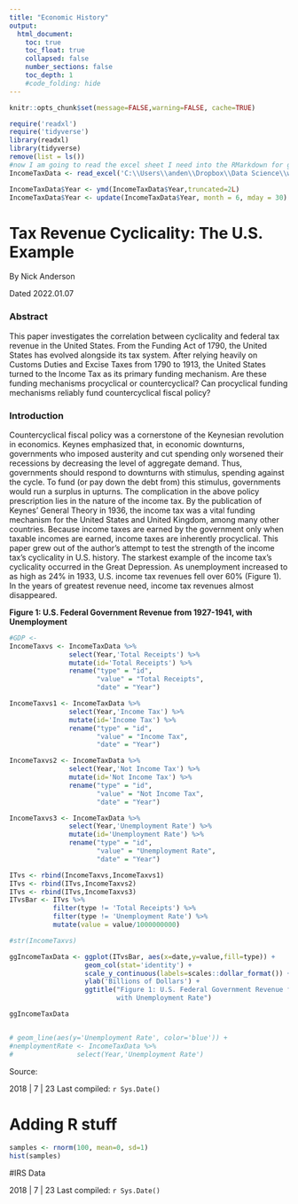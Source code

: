 ```yaml
---
title: "Economic History"
output:
  html_document:
    toc: true
    toc_float: true
    collapsed: false
    number_sections: false
    toc_depth: 1
    #code_folding: hide
---
```


```r
knitr::opts_chunk$set(message=FALSE,warning=FALSE, cache=TRUE)
```

```r
require('readxl')
require('tidyverse')
library(readxl)
library(tidyverse)
remove(list = ls())
#now I am going to read the excel sheet I need into the RMarkdown for graphing
IncomeTaxData <- read_excel('C:\\Users\\anden\\Dropbox\\Data Science\\web Tax Revenue Cyclicality\\IncomeTaxData_NA.xlsx', sheet="RExport")

IncomeTaxData$Year <- ymd(IncomeTaxData$Year,truncated=2L)
IncomeTaxData$Year <- update(IncomeTaxData$Year, month = 6, mday = 30)


```


# Tax Revenue Cyclicality: The U.S. Example

By Nick Anderson

Dated 2022.01.07

### Abstract

This paper investigates the correlation between cyclicality and federal tax revenue in the United States. From the Funding Act of 1790, the United States has evolved alongside its tax system. After relying heavily on Customs Duties and Excise Taxes from 1790 to 1913, the United States turned to the Income Tax as its primary funding mechanism. Are these funding mechanisms procyclical or countercyclical? Can procyclical funding mechanisms reliably fund countercyclical fiscal policy? 

### Introduction

  Countercyclical fiscal policy was a cornerstone of the Keynesian revolution in economics. Keynes emphasized that, in economic downturns, governments who imposed austerity and cut spending only worsened their recessions by decreasing the level of aggregate demand. Thus, governments should respond to downturns with stimulus, spending against the cycle. To fund (or pay down the debt from) this stimulus, governments would run a surplus in upturns.
  The complication in the above policy prescription lies in the nature of the income tax. By the publication of Keynes’ General Theory in 1936, the income tax was a vital funding mechanism for the United States and United Kingdom, among many other countries. Because income taxes are earned by the government only when taxable incomes are earned, income taxes are inherently procyclical. This paper grew out of the author’s attempt to test the strength of the income tax’s cyclicality in U.S. history. 
  The starkest example of the income tax’s cyclicality occurred in the Great Depression. As unemployment increased to as high as 24% in 1933, U.S. income tax revenues fell over 60% (Figure 1). In the years of greatest revenue need, income tax revenues almost disappeared. 

**Figure 1: U.S. Federal Government Revenue from 1927-1941, with Unemployment**

```r

#GDP <- 
IncomeTaxvs <- IncomeTaxData %>%
               select(Year,'Total Receipts') %>% 
               mutate(id='Total Receipts') %>%
               rename("type" = "id",
                      "value" = "Total Receipts",
                      "date" = "Year")

IncomeTaxvs1 <- IncomeTaxData %>%
               select(Year,'Income Tax') %>% 
               mutate(id='Income Tax') %>%
               rename("type" = "id",
                      "value" = "Income Tax",
                      "date" = "Year")

IncomeTaxvs2 <- IncomeTaxData %>%
               select(Year,'Not Income Tax') %>% 
               mutate(id='Not Income Tax') %>%
               rename("type" = "id",
                      "value" = "Not Income Tax",
                      "date" = "Year")

IncomeTaxvs3 <- IncomeTaxData %>%
               select(Year,'Unemployment Rate') %>% 
               mutate(id='Unemployment Rate') %>%
               rename("type" = "id",
                      "value" = "Unemployment Rate",
                      "date" = "Year")

ITvs <- rbind(IncomeTaxvs,IncomeTaxvs1) 
ITvs <- rbind(ITvs,IncomeTaxvs2)
ITvs <- rbind(ITvs,IncomeTaxvs3)
ITvsBar <- ITvs %>%
           filter(type != 'Total Receipts') %>%
           filter(type != 'Unemployment Rate') %>%
           mutate(value = value/1000000000)

#str(IncomeTaxvs)

ggIncomeTaxData <- ggplot(ITvsBar, aes(x=date,y=value,fill=type)) +
                   geom_col(stat='identity') +
                   scale_y_continuous(labels=scales::dollar_format()) +
                   ylab('Billions of Dollars') +
                   ggtitle("Figure 1: U.S. Federal Government Revenue from 1927-1941, 
                           with Unemployment Rate")

ggIncomeTaxData


# geom_line(aes(y='Unemployment Rate', color='blue')) +
#nemploymentRate <- IncomeTaxData %>%
#                select(Year,'Unemployment Rate')
```

Source: 

2018 | 7 | 23 Last compiled: `r Sys.Date()`

# Adding R stuff

```r
samples <- rnorm(100, mean=0, sd=1)
hist(samples)
```

#IRS Data


2018 | 7 | 23 Last compiled: `r Sys.Date()`





<style type="text/css">
.title {
  display: none;
}

.navbar-default {
    background-color: #640000 !important;
    
}

<!-- .navbar-nav { -->
<!--   color:white !important; -->

<!-- } -->

.navbar .navbar-brand, .navbar .navbar-nav .nav-links  {
  color: white;
}

.navbar-default .navbar-nav>li>a {
    color: white !important;
    font-weight: 150;
}

.navbar-nav > .active > a { 
    background-color: #006400 !important;
    font-weight: 175;
}

#getting-started img {
  margin-right: 10px;
  margin-left: 5px;
}


</style>

<div class="row" style="padding-top: 30px;">
<div class="col-sm-6">